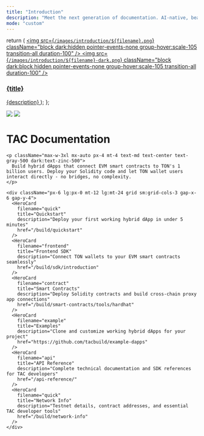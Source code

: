 ```yaml
---
title: "Introduction"
description: "Meet the next generation of documentation. AI-native, beautiful out-of-the-box, and built for developers."
mode: "custom"
---
```


  return (
    <a className="group cursor-pointer pb-8" href={href}>
      <img
        src={`/images/introduction/${filename}.png`}
        className="block dark:hidden pointer-events-none group-hover:scale-105 transition-all duration-100"
      />
      <img
        src={`/images/introduction/${filename}-dark.png`}
        className="block dark:block hidden pointer-events-none group-hover:scale-105 transition-all duration-100"
      />
      <h3 className="mt-5 text-gray-900 dark:text-zinc-50 font-medium">
        {title}
      </h3>
      <span className="mt-1.5">{description}</span>
    </a>
  );
};

<div className="relative">
  <div className="absolute  left-0 right-0">
    <img
      src="/images/introduction/bg.png"
      className="mt-[-10em] block dark:hidden pointer-events-none w-full cover-image"
    />
      <img
      src="/images/introduction/bg-dark.png"
      className="mt-[-10em] block dark:block hidden pointer-events-none w-full cover-image"
    />

  </div>

  <div className="relative z-10 px-4 py-16 lg:py-40 lg:pb-24 max-w-5xl mx-auto">
    <h1 className="text-5xl font-semibold text-center text-gray-900 dark:text-zinc-50 tracking-tight">
      TAC Documentation
    </h1>

    <p className="max-w-3xl mx-auto px-4 mt-4 text-md text-center text-gray-500 dark:text-zinc-500">
      Build hybrid dApps that connect EVM smart contracts to TON's 1 billion users. Deploy your Solidity code and let TON wallet users interact directly - no bridges, no complexity.
    </p>

    <div className="px-6 lg:px-0 mt-12 lg:mt-24 grid sm:grid-cols-3 gap-x-6 gap-y-4">
      <HeroCard
        filename="quick"
        title="Quickstart"
        description="Deploy your first working hybrid dApp in under 5 minutes"
        href="/build/quickstart"
      />
      <HeroCard
        filename="frontend"
        title="Frontend SDK"
        description="Connect TON wallets to your EVM smart contracts seamlessly"
        href="/build/sdk/introduction"
      />
      <HeroCard
        filename="contract"
        title="Smart Contracts"
        description="Deploy Solidity contracts and build cross-chain proxy app connections"
        href="/build/smart-contracts/tools/hardhat"
      />
      <HeroCard
        filename="example"
        title="Examples"
        description="Clone and customize working hybrid dApps for your project"
        href="https://github.com/tacbuild/example-dapps"
      />
      <HeroCard
        filename="api"
        title="API Reference"
        description="Complete technical documentation and SDK references for TAC developers"
        href="/api-reference/"
      />
      <HeroCard
        filename="quick"
        title="Network Info"
        description="Testnet details, contract addresses, and essential TAC developer tools"
        href="/build/network-info"
      />
    </div>

  </div>
</div>
